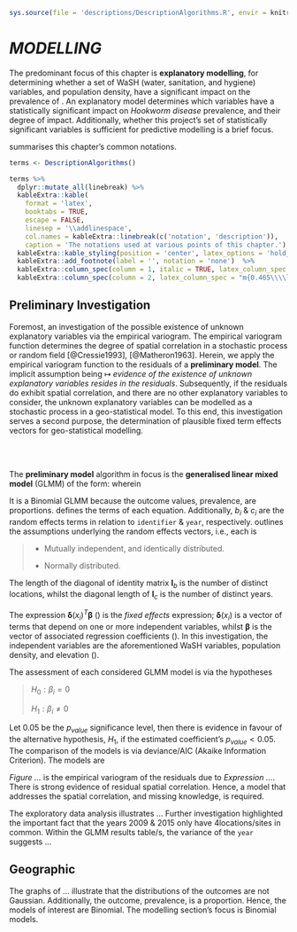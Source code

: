 
```r
sys.source(file = 'descriptions/DescriptionAlgorithms.R', envir = knitr::knit_global())
```


# *MODELLING*

The predominant focus of this chapter is **explanatory modelling**, for determining whether a set of WaSH (water, sanitation, and hygiene) variables, and population density, have a significant impact on the prevalence of \textcolor{darkgrey}{Hookworm disease}.  An explanatory model determines which variables have a statistically significant impact on *Hookworm disease* prevalence, and their degree of impact.  Additionally, whether this project's set of statistically significant variables is sufficient for predictive modelling is a brief focus.

\cref{tab:T0004} summarises this chapter's common notations.

```r

terms <- DescriptionAlgorithms()

terms %>%
  dplyr::mutate_all(linebreak) %>%
  kableExtra::kable(
    format = 'latex',
    booktabs = TRUE,
    escape = FALSE,
    linesep = '\\addlinespace',
    col.names = kableExtra::linebreak(c('notation', 'description')),
    caption = 'The notations used at various points of this chapter.') %>%
  kableExtra::kable_styling(position = 'center', latex_options = 'hold_position', font_size = 7, full_width = FALSE) %>%
  kableExtra::add_footnote(label = '', notation = 'none')  %>%
  kableExtra::column_spec(column = 1, italic = TRUE, latex_column_spec = "l") %>%
  kableExtra::column_spec(column = 2, latex_column_spec = "m{0.465\\\\linewidth}l", latex_valign = 'm')

```






## Preliminary Investigation

Foremost, an investigation of the possible existence of unknown explanatory variables via the empirical variogram.  The empirical variogram function determines the degree of spatial correlation in a stochastic process or random field [@Cressie1993], [@Matheron1963].    Herein, we apply the empirical variogram function to the residuals of a **preliminary model**.  The implicit assumption being $\mapsto$ *evidence of the existence of unknown explanatory variables resides in the residuals*.  Subsequently, if the residuals do exhibit spatial correlation, and there are no other explanatory variables to consider, the unknown explanatory variables can be modelled as a stochastic process in a geo-statistical model.  To this end, this investigation serves a second purpose, the determination of plausible fixed term effects vectors for geo-statistical modelling.

<br>
<br>

The **preliminary model** algorithm in focus is the **generalised linear mixed model** (GLMM) of the form:
\begin{align}
Y_{i} & \sim Binomial(e_{i}, p_{i}) (\#eq:0001) \\
\eta_{i} & = ln \left( \frac{p_{i}}{1 - p_{i}} \right) \nonumber \\
& = \mathbf{\delta}(x_{i})^{T} \mathbf{\beta} + b_{i} + c_{i} \nonumber
\end{align}
wherein
\begin{align}
\mathbf{b} & \sim \mathcal{N}(0, \tau^{2}_{b}\mathbf{I}_{b}) (\#eq:0002) \\
\mathbf{c} & \sim \mathcal{N}(0, \tau^{2}_{c}\mathbf{I}_{c}) \nonumber
\end{align}

It is a Binomial GLMM because the outcome values, prevalence, are proportions.  \cref{tab:T0004} defines the terms of each equation.  Additionally, $b_{i}$ & $c_{i}$ are the random effects terms in relation to ``identifier`` & ``year``, respectively.  \cref{eq:0002} outlines the assumptions underlying the random effects vectors, i.e., each is

\vspace{10pt}

> * Mutually independent, and identically distributed.
>
> * Normally distributed.

\vspace{10pt}

The length of the diagonal of identity matrix $\mathbf{I}_{b}$ is the number of distinct locations, whilst the diagonal length of $\mathbf{I}_{c}$ is the number of distinct years.

The expression $\mathbf{\delta}(x_{i})^{T} \mathbf{\beta}$ (\cref{eq:0001}) is the *fixed effects* expression; $\mathbf{\delta}(x_{i})$ is a vector of terms that depend on one or more independent variables, whilst $\mathbf{\beta}$ is the vector of associated regression coefficients (\cref{tab:T0001}).  In this investigation, the independent variables are the aforementioned WaSH variables, population density, and elevation (\cref{tab:T0003}).

The assessment of each considered GLMM model is via the hypotheses

\vspace{10pt}

> $H_{0}: \beta_{i} = 0$
>
> $H_{1}: \beta_{i} \neq 0$

\vspace{10pt}

Let $0.05$ be the $p_{value}$ significance level, then there is evidence in favour of the alternative hypothesis, $H_{1}$, if the estimated coefficient's $p_{value} < 0.05$.  The comparison of the models is via deviance/AIC (Akaike Information Criterion).  The models are

\begin{equation}
  \mathbf{\delta}(x_{i}) =
  \begin{cases}
    [1, piped\underline{\hspace{0.125cm}}sewer, ] \\
    [1, piped\underline{\hspace{0.125cm}}sewer, ]
  \end{cases} (\#eq:0005)
\end{equation}


\textcolor{wine}{In progress ...}

*Figure ...* is the empirical variogram of the residuals due to *Expression ...*.  There is strong evidence of residual spatial correlation.  Hence, a model that addresses the spatial correlation, and missing knowledge, is required.

The exploratory data analysis illustrates ... Further investigation highlighted the important fact that the years 2009 & 2015 only have 4locations/sites in common.  Within the GLMM results table/s, the variance of the `year` suggests ...


## Geographic

The graphs of $\ldots$ illustrate that the distributions of the outcomes are not Gaussian. Additionally, the outcome, prevalence, is a proportion. Hence, the models of interest are Binomial.  The modelling section's focus is Binomial models.
